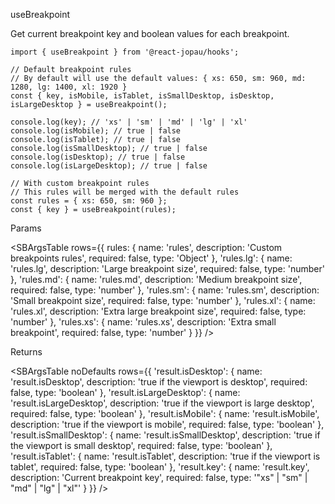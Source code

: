 
<SBTitle>useBreakpoint</SBTitle>

<SBDescription>Get current breakpoint key and boolean values for each breakpoint.</SBDescription>

```tsx dark
import { useBreakpoint } from '@react-jopau/hooks';
```

```tsx dark
// Default breakpoint rules
// By default will use the default values: { xs: 650, sm: 960, md: 1280, lg: 1400, xl: 1920 }
const { key, isMobile, isTablet, isSmallDesktop, isDesktop, isLargeDesktop } = useBreakpoint();

console.log(key); // 'xs' | 'sm' | 'md' | 'lg' | 'xl'
console.log(isMobile); // true | false
console.log(isTablet); // true | false
console.log(isSmallDesktop); // true | false
console.log(isDesktop); // true | false
console.log(isLargeDesktop); // true | false
```

```tsx dark
// With custom breakpoint rules
// This rules will be merged with the default rules
const rules = { xs: 650, sm: 960 };
const { key } = useBreakpoint(rules);
```

<SBSubTitle>Params</SBSubTitle>

<SBArgsTable
  rows={{
    rules: {
      name: 'rules',
      description: 'Custom breakpoints rules',
      required: false,
      type: 'Object'
    },
    'rules.lg': {
      name: 'rules.lg',
      description: 'Large breakpoint size',
      required: false,
      type: 'number'
    },
    'rules.md': {
      name: 'rules.md',
      description: 'Medium breakpoint size',
      required: false,
      type: 'number'
    },
    'rules.sm': {
      name: 'rules.sm',
      description: 'Small breakpoint size',
      required: false,
      type: 'number'
    },
    'rules.xl': {
      name: 'rules.xl',
      description: 'Extra large breakpoint size',
      required: false,
      type: 'number'
    },
    'rules.xs': {
      name: 'rules.xs',
      description: 'Extra small breakpoint',
      required: false,
      type: 'number'
    }
  }}
/>

<SBSubTitle>Returns</SBSubTitle>

<SBArgsTable
  noDefaults
  rows={{
    'result.isDesktop': {
      name: 'result.isDesktop',
      description: 'true if the viewport is desktop',
      required: false,
      type: 'boolean'
    },
    'result.isLargeDesktop': {
      name: 'result.isLargeDesktop',
      description: 'true if the viewport is large desktop',
      required: false,
      type: 'boolean'
    },
    'result.isMobile': {
      name: 'result.isMobile',
      description: 'true if the viewport is mobile',
      required: false,
      type: 'boolean'
    },
    'result.isSmallDesktop': {
      name: 'result.isSmallDesktop',
      description: 'true if the viewport is small desktop',
      required: false,
      type: 'boolean'
    },
    'result.isTablet': {
      name: 'result.isTablet',
      description: 'true if the viewport is tablet',
      required: false,
      type: 'boolean'
    },
    'result.key': {
      name: 'result.key',
      description: 'Current breakpoint key',
      required: false,
      type: '"xs" | "sm" | "md" | "lg" | "xl"'
    }
  }}
/>

